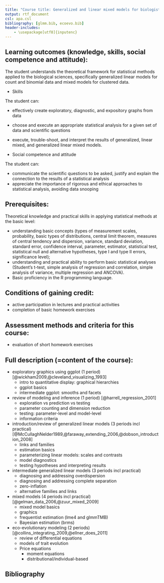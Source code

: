 ```yaml
---
title: "Course title: Generalized and linear mixed models for biologists"
output: rtf_document
csl: apa.csl
bibliography: [glmm.bib, ecoevo.bib]
header-includes:
    - \usepackage[utf8]{inputenc}
---
```


## Learning outcomes (knowledge, skills, social competence and attitude):

The student understands the theoretical framework for statistical methods applied to the biological sciences, specifically generalized linear models for count and binomial data and mixed models for clustered data.

* Skills

The student can:

- effectively create exploratory, diagnostic, and expository graphs from data
- choose and execute an appropriate statistical analysis for a given set of data and scientific questions
- execute, trouble-shoot, and interpret the results of generalized, linear mixed, and generalized linear mixed models.

* Social competence and attitude

The student can:

- communicate the scientific questions to be asked, justify and explain the connection to the results of a statistical analysis
- appreciate the importance of rigorous and ethical approaches to statistical analysis, avoiding data snooping

## Prerequisites:

Theoretical knowledge and practical skills in applying statistical methods at the basic level:

* understanding basic concepts (types of measurement scales, probability, basic types of distributions, central limit theorem, measures of central tendency and dispersion, variance, standard deviation, standard error, confidence interval, parameter, estimator, statistical test, statistical null and alternative hypotheses, type I and type II errors, significance level);
* understanding and practical ability to perform basic statistical analyses (Student's t-test, simple analysis of regression and correlation, simple analysis of variance, multiple regression and ANCOVA).
* Basic proficiency in the R programming language. 

## Conditions of gaining credit:

* active participation in lectures and practical activities
* completion of basic homework exercises

## Assessment methods and criteria for this course:

* evaluation of short homework exercises

## Full description (=content of the course):

* exploratory graphics using ggplot (1 period) [@wickham2009,@cleveland_visualizing_1993]
	* intro to quantitative display: graphical hierarchies
	* ggplot basics
	* intermediate ggplot: smooths and facets
* review of modeling and inference (1 period) [@harrell_regression_2001]
	* exploration vs prediction vs testing
	* parameter counting and dimension reduction
	* testing: parameter-level and model-level
	* information criteria
* introduction/review of generalized linear models (3 periods incl practical) [@McCullaghNelder1989,@faraway_extending_2006,@dobson_introduction_2008]
	* links and families
	* estimation basics
	* parameterizing linear models: scales and contrasts
	* model diagnostics
	* testing hypotheses and interpreting results
* intermediate generalized linear models (3 periods incl practical)
	* diagnosing and addressing overdispersion
	* diagnosing and addressing complete separation
	* zero-inflation
	* alternative families and links
* mixed models (4 periods incl practical) [@gelman_data_2006,@zuur_mixed_2009]
	* mixed model basics
	* graphics
	* frequentist estimation (lme4 and glmmTMB)
	* Bayesian estimation (brms)
* eco-evolutionary modeling (2 periods) [@collins_integrating_2009,@ellner_does_2011]
    * review of differential equations
	* models of trait evolution
	* Price equations
		* moment equations
		* distributional/individual-based

## Bibliography

